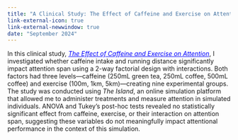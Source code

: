 ```yaml
---
title: "A Clinical Study: The Effect of Caffeine and Exercise on Attention"
link-external-icon: true
link-external-newwindow: true
date: "September 2024"
---
```


In this clinical study, [*The Effect of Caffeine and Exercise on Attention*](Stats101B_Final_Project.pdf){style="color: blue;"}, I investigated whether caffeine intake and running distance significantly impact attention span using a 2-way factorial design with interactions. Both factors had three levels—caffeine (250mL green tea, 250mL coffee, 500mL coffee) and exercise (100m, 1km, 5km)—creating nine experimental groups. The study was conducted using *The Island*, an online simulation platform that allowed me to administer treatments and measure attention in simulated individuals. ANOVA and Tukey’s post-hoc tests revealed no statistically significant effect from caffeine, exercise, or their interaction on attention span, suggesting these variables do not meaningfully impact attentional performance in the context of this simulation.
